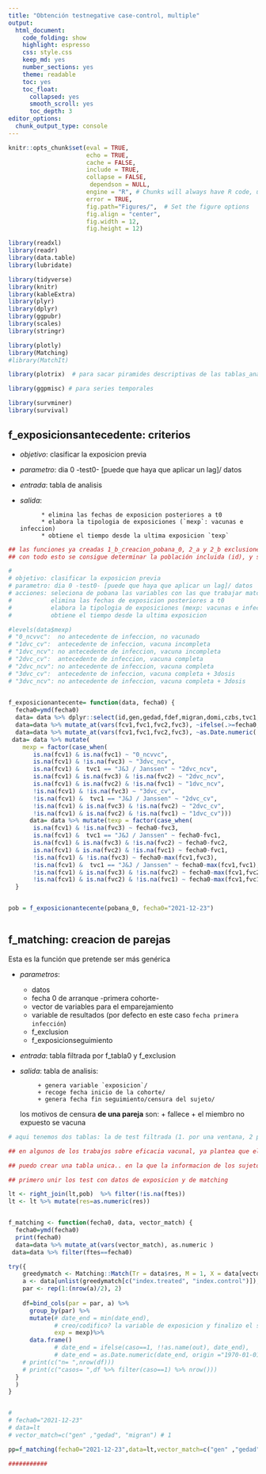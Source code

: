 ```yaml
---
title: "Obtención testnegative case-control, multiple"
output: 
  html_document:
    code_folding: show
    highlight: espresso
    css: style.css
    keep_md: yes
    number_sections: yes
    theme: readable
    toc: yes  
    toc_float:
      collapsed: yes
      smooth_scroll: yes
      toc_depth: 3     
editor_options: 
  chunk_output_type: console
---
```



```r
knitr::opts_chunk$set(eval = TRUE, 
                      echo = TRUE, 
                      cache = FALSE,
                      include = TRUE,
                      collapse = FALSE,
                       dependson = NULL,
                      engine = "R", # Chunks will always have R code, unless noted
                      error = TRUE,
                      fig.path="Figures/",  # Set the figure options
                      fig.align = "center", 
                      fig.width = 12,
                      fig.height = 12)
```


```r
library(readxl)
library(readr)
library(data.table)
library(lubridate)

library(tidyverse)
library(knitr)
library(kableExtra)
library(plyr)
library(dplyr)
library(ggpubr)
library(scales)
library(stringr)

library(plotly)
library(Matching)
#library(MatchIt)

library(plotrix)  # para sacar piramides descriptivas de las tablas_analisis

library(ggpmisc) # para series temporales

library(survminer)
library(survival)

```




## f_exposicionsantecedente: criterios 

*  *objetivo*: clasificar la exposicion previa
* *parametro*: dia 0 -test0- [puede que haya que aplicar un lag]/ datos
* *entrada*: tabla de analisis
* *salida*:

            * elimina las fechas de exposicion posteriores a t0
            * elabora la tipologia de exposiciones (`mexp`: vacunas e infeccion)
            * obtiene el tiempo desde la ultima exposicion `texp`
                                      
  

```r

## las funciones ya creadas 1_b_creacion_pobana_0, 2_a y 2_b exclusiones
## con todo esto se consigue determinar la población incluida (id), y se eliminan de test0 la poblacion 

#
# objetivo: clasificar la exposicion previa
# parametro: dia 0 -test0- [puede que haya que aplicar un lag]/ datos
# acciones: seleciona de pobana las variables con las que trabajar matching y antecedentes/wexposiciones 
#           elimina las fechas de exposicion posteriores a t0
#           elabora la tipologia de exposiciones (mexp: vacunas e infeccion)
#           obtiene el tiempo desde la ultima exposicion

#levels(data$mexp) 
# "0_ncvvc":  no antecedente de infeccion, no vacunado
# "1dvc_cv":  antecedente de infeccion, vacuna incompleta
# "1dvc_ncv": no antecedente de infeccion, vacuna incompleta
# "2dvc_cv":  antecedente de infeccion, vacuna completa 
# "2dvc_ncv": no antecedente de infeccion, vacuna completa 
# "3dvc_cv":  antecedente de infeccion, vacuna completa + 3dosis
# "3dvc_ncv": no antecedente de infeccion, vacuna completa + 3dosis
 

f_exposicionantecente= function(data, fecha0) {
  fecha0=ymd(fecha0)
  data= data %>% dplyr::select(id,gen,gedad,fdef,migran,domi,czbs,tvc1,fcv1,fvc1,fvc2,fvc3) 
  data=data %>% mutate_at(vars(fcv1,fvc1,fvc2,fvc3), ~ifelse(.>=fecha0,NA,.))
  data=data %>% mutate_at(vars(fcv1,fvc1,fvc2,fvc3), ~as.Date.numeric(., origin ="1970-01-01"))
 data= data %>% mutate(
    mexp = factor(case_when(
       is.na(fcv1) & is.na(fvc1) ~ "0_ncvvc",
       is.na(fcv1) & !is.na(fvc3) ~ "3dvc_ncv",
       is.na(fcv1) &  tvc1 == "J&J / Janssen" ~ "2dvc_ncv",
       is.na(fcv1) & is.na(fvc3) & !is.na(fvc2) ~ "2dvc_ncv",
       is.na(fcv1) & is.na(fvc2) & !is.na(fvc1) ~ "1dvc_ncv",
       !is.na(fcv1) & !is.na(fvc3) ~ "3dvc_cv",
       !is.na(fcv1) &  tvc1 == "J&J / Janssen" ~ "2dvc_cv",
       !is.na(fcv1) & is.na(fvc3) & !is.na(fvc2) ~ "2dvc_cv",
       !is.na(fcv1) & is.na(fvc2) & !is.na(fvc1) ~ "1dvc_cv")))
      data= data %>% mutate(texp = factor(case_when(
       is.na(fcv1) & !is.na(fvc3) ~ fecha0-fvc3,
       is.na(fcv1) &  tvc1 == "J&J / Janssen" ~ fecha0-fvc1,
       is.na(fcv1) & is.na(fvc3) & !is.na(fvc2) ~ fecha0-fvc2,
       is.na(fcv1) & is.na(fvc2) & !is.na(fvc1) ~ fecha0-fvc1,
       !is.na(fcv1) & !is.na(fvc3) ~ fecha0-max(fcv1,fvc3),
       !is.na(fcv1) &  tvc1 == "J&J / Janssen" ~ fecha0-max(fcv1,fvc1),
       !is.na(fcv1) & is.na(fvc3) & !is.na(fvc2) ~ fecha0-max(fcv1,fvc2),
       !is.na(fcv1) & is.na(fvc2) & !is.na(fvc1) ~ fecha0-max(fcv1,fvc1))))
  }


pob = f_exposicionantecente(pobana_0, fecha0="2021-12-23")



```

## f_matching: creacion de parejas

Esta es la función que pretende ser más genérica

* *parametros*: 
    + datos 
    + fecha 0 de arranque -primera cohorte- 
    + vector de variables para el emparejamiento
    + variable de resultados (por defecto en este caso `fecha primera infección`)
    + f_exclusion
    + f_exposicionseguimiento
 * *entrada*: tabla filtrada por f_tabla0 y f_exclusion
 * *salida*: tabla de analisis:
 
            + genera variable `exposicion`/
            + recoge fecha inicio de la cohorte/
            + genera fecha fin seguimiento/censura del sujeto/
                                      
   
      los motivos de censura **de una pareja** son:
                + fallece
                + el miembro no expuesto se vacuna 
 



```r


# aqui tenemos dos tablas: la de test filtrada (1. por una ventana, 2 por contener a la poblacion!?)

## en algunos de los trabajos sobre eficacia vacunal, ya plantea que el analisis de efectividad se aplicara a partir de cierto umbral sobre el momento 0, ej a partir del dia 7. Esto me lleva a plantearme si aplico esto aqui a la propia definicion de caso.. aqui solo se pregunta si la fecha de la variable resultado es anterior al fin de seguimiento.. (habria que incorporar si tambien es superior a la de inicio + umbral).. pero no creo que este sea el procedimiento, sino mas en el analisis, pues sesgaria

## puedo crear una tabla unica.. en la que la informacion de los sujetos para el matching se repita

## primero unir los test con datos de exposicion y de matching

lt <- right_join(lt,pob)  %>% filter(!is.na(ftes))
lt <- lt %>% mutate(res=as.numeric(res))


f_matching <- function(fecha0, data, vector_match) {
  fecha0=ymd(fecha0)
  print(fecha0)
  data=data %>% mutate_at(vars(vector_match), as.numeric )
 data=data %>% filter(ftes==fecha0)

try({
    greedymatch <- Matching::Match(Tr = data$res, M = 1, X = data[vector_match], exact = TRUE, ties = FALSE)
    a <- data[unlist(greedymatch[c("index.treated", "index.control")]),]
    par <- rep(1:(nrow(a)/2), 2)
  
    df=bind_cols(par = par, a) %>%
      group_by(par) %>%
      mutate(# date_end = min(date_end),
             # creo/codifico? la variable de exposicion y finalizo el seguimiento cuando aparece)
             exp = mexp)%>%
      data.frame() 
             # date_end = ifelse(caso==1, !!as.name(out), date_end),
             # date_end = as.Date.numeric(date_end, origin ="1970-01-01")) 
    # print(c("n= ",nrow(df)))
    # print(c("casos= ",df %>% filter(caso==1) %>% nrow()))
  }
  )
}


# 
# fecha0="2021-12-23"
# data=lt
# vector_match=c("gen" ,"gedad", "migran") # 1

pp=f_matching(fecha0="2021-12-23",data=lt,vector_match=c("gen" ,"gedad", "migran")  )

###########


```

